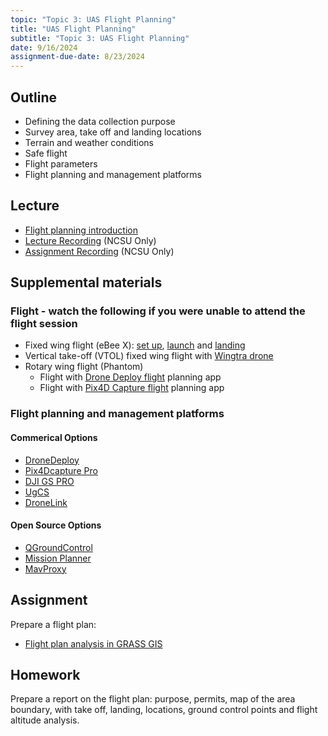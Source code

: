```yaml
---
topic: "Topic 3: UAS Flight Planning"
title: "UAS Flight Planning"
subtitle: "Topic 3: UAS Flight Planning"
date: 9/16/2024
assignment-due-date: 8/23/2024
---
```


## Outline

- Defining the data collection purpose
- Survey area, take off and landing locations
- Terrain and weather conditions
- Safe flight
- Flight parameters
- Flight planning and management platforms

## Lecture

- [Flight planning introduction](lectures/lecture_3a.qmd)
- [Lecture Recording]({{< var recordings.topic3.lecture3 >}}) (NCSU Only)
- [Assignment Recording]({{< var recordings.topic3.assignment3 >}}) (NCSU Only)
<!-- - Recording of the Intro to flight planning in eMotion software -->

## Supplemental materials

### Flight - watch the following if you were unable to attend the flight session

- Fixed wing flight (eBee X): [set up](https://youtu.be/jBgrxB6-pj4), [launch](https://youtu.be/BlsHC1kSrE4) and [landing](https://youtu.be/_9o2zZMSXOw)
- Vertical take-off (VTOL) fixed wing flight with [Wingtra drone](https://youtu.be/ra1sMJzibjY)
- Rotary wing flight (Phantom)
    - Flight with [Drone Deploy flight](https://youtu.be/1OnZPV1HeQs) planning app
    - Flight with [Pix4D Capture flight](https://youtu.be/nV_7d6YdYTc) planning app

### Flight planning and management platforms

#### Commerical Options
  - [DroneDeploy](https://www.dronedeploy.com/)
  - [Pix4Dcapture Pro](https://www.pix4d.com/product/pix4dcapture/)
  - [DJI GS PRO](https://www.dji.com/ground-station-pro)
  - [UgCS](https://www.sphengineering.com/flight-planning/ugcs)
  - [DroneLink](https://www.dronelink.com/)

#### Open Source Options

  - [QGroundControl](http://qgroundcontrol.com/)
  - [Mission Planner](https://ardupilot.org/planner/index.html)
  - [MavProxy](https://ardupilot.org/mavproxy/docs/getting_started/index.html)

## Assignment

Prepare a flight plan:

<!-- - [Flight planning in eMotion 3 software]() -->
- [Flight plan analysis in GRASS GIS](assignments/assignment_1a_grass.qmd)

## Homework

Prepare a report on the flight plan: purpose, permits, map of the area boundary, with take off, landing, locations, ground control points and flight altitude analysis.
